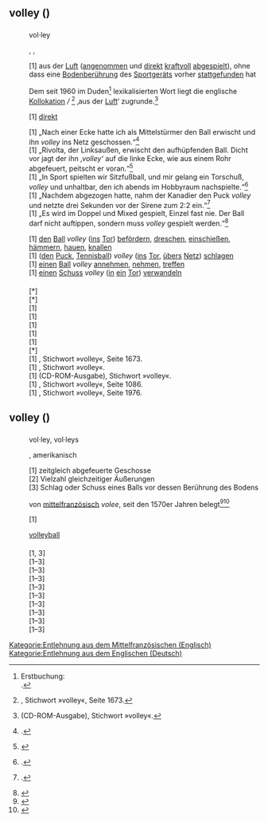 {{Siehe auch|[[Volley]]}}
== volley ({{Sprache|Deutsch}}) ==
=== {{Wortart|Adverb|Deutsch}} ===

{{Worttrennung}}
:vol·ley

{{Aussprache}}
:{{IPA}} {{Lautschrift|ˈvɔli}}, {{Lautschrift|ˈvɔle}}, {{Lautschrift|ˈvɔlɛɪ̯}}
:{{Hörbeispiele}} {{Audio|De-volley.ogg}}
:{{Reime}} {{Reim|ɔli|Deutsch}}

{{Bedeutungen}}
:[1] {{K|Sport}} aus der [[Luft]] ([[annehmen|angenommen]] und [[direkt]] [[kraftvoll]] [[abspielen|abgespielt]]), ohne dass eine [[Bodenberührung]] des [[Sportgerät]]s vorher [[stattfinden|stattgefunden]] hat 

{{Herkunft}}
:Dem seit 1960 im Duden<ref>Erstbuchung:<br />{{Literatur|Herausgeber=Dudenredaktion unter der Leitung von Paul Grebe|Titel=Duden, Das Fremdwörterbuch|Sammelwerk=Der große Duden|WerkErg=In 10 Bänden|Band=Band 5|Verlag=Bibliographisches Institut|Ort=Mannheim|Jahr=1960|DNB=572924984}}.</ref> lexikalisierten Wort liegt die englische [[Kollokation]] ''{{L|at||en}}/{{L|on||en}} {{L|the||en}} {{Ü|en|volley}}''<ref>{{Lit-Carstensen: Anglizismen-Wörterbuch|A=1|B=3}}, Stichwort »volley«, Seite 1673.</ref> ‚aus der [[Luft]]‘ zugrunde.<ref>{{Lit-Duden: Großes Fremdwörterbuch|A=4}} (CD-ROM-Ausgabe), Stichwort »volley«.</ref>

{{Sinnverwandte Wörter}}
:[1] [[direkt]]

{{Beispiele}}
:[1] „Nach einer Ecke hatte ich als Mittelstürmer den Ball erwischt und ihn ''volley'' ins Netz geschossen.“<ref>{{Literatur | Autor=[[w:Fritz Walter|Fritz Walter]] | Titel=Spiele, die ich nie vergesse | Verlag=Copress-Verlag | Ort=München | Jahr=1955 | Seiten=28 }}.</ref>
:[1] „Rivolta, der Linksaußen, erwischt den aufhüpfenden Ball. Dicht vor {{L|w:Heiner Stuhlfauth|Heiner Stuhlfauth}} jagt der ihn ''‚volley‘'' auf die linke Ecke, wie aus einem Rohr abgefeuert, peitscht er voran.“<ref>{{Per-Zeit | Autor=Paul Laven | Titel=Der Held von Turin | Nummer=44 | Tag=30 | Monat=9 | Jahr=1966 | Seiten=30 }}</ref>
:[1] „In Sport spielten wir Sitzfußball, und mir gelang ein Torschuß, ''volley'' und unhaltbar, den ich abends im Hobbyraum nachspielte.“<ref>{{Literatur | Autor=[[w:Gerhard Henschel|Gerhard Henschel]] | Titel=Kindheitsroman | Verlag=Hoffmann und Campe | Ort=Hamburg | Jahr=2004 | Seiten=462 | ISBN=3-455-03171-4 }}.</ref>
:[1] „Nachdem {{L|w:Sinan Akdağ|Sinan Akdag}} abgezogen hatte, nahm der Kanadier den Puck ''volley'' und netzte drei Sekunden vor der Sirene zum 2:2 ein.“<ref>{{Literatur | Titel=Adler bringen sich um verdienten Lohn | Sammelwerk=Mannheimer Morgen | Tag=8 | Monat=9 | Jahr=2016 | Seiten=10 | Kommentar=Stadtausgabe }}.</ref>
:[1] „Es wird im Doppel und Mixed gespielt, Einzel fast nie. Der Ball darf nicht auftippen, sondern muss ''volley'' gespielt werden.“<ref>{{Per-Welt | Titel=Die größten Unterschiede zum Tennis | Tag=10 | Monat=8 | Jahr=2019 | Seiten=21 }}</ref>

{{Charakteristische Wortkombinationen}}
:[1] [[der#Artikel|den]] [[Ball]] ''volley'' ([[ins]] [[Tor]]) [[befördern]], [[dreschen]], [[einschießen]], [[hämmern]], [[hauen]], [[knallen]]
:[1] ([[der#Artikel|den]] [[Puck]], [[Tennisball]]) ''volley'' ([[ins]] [[Tor]], [[übers]] [[Netz]]) [[schlagen]]
:[1] [[ein#Artikel|einen]] [[Ball]] ''volley'' [[annehmen]], [[nehmen]], [[treffen]]
:[1] [[ein#Artikel|einen]] [[Schuss]] ''volley'' ([[in#in (Deutsch)|in]] [[ein#Artikel|ein]] [[Tor]]) [[verwandeln]]

==== {{Übersetzungen}} ====
{{Ü-Tabelle|Ü-links=
*{{en}}: [1] ''je nach Kontext:'' {{L|at||en}} {{L|the||en}} {{Ü|en|volley}}, {{L|on||en}} {{L|the||en}} {{Ü|en|volley}}
*{{fr}}: [1] ''je nach Kontext:'' {{L|à||fr}} {{L|la||fr}} {{Ü|fr|volée}}, {{L|de||fr}} {{Ü|fr|volée}}, {{L|en||fr}} {{Ü|fr|volée}}
|Ü-rechts=
}}

{{Referenzen}}
:[*] {{Ref-DWDS}}
:[*] {{Ref-OWID}}
:[1] {{Ref-FreeDictionary}}
:[1] {{Ref-Duden}}
:[1] {{Ref-wissen.de|Wörterbuch}}
:[1] {{Ref-wissen.de|Fremdwort}}
:[1] {{Ref-Pons}}
:[*] {{Ref-UniLeipzig}}
:[1] {{Lit-Carstensen: Anglizismen-Wörterbuch|A=1|B=3}}, Stichwort »volley«, Seite 1673.
:[1] {{Literatur | Titel=Duden, Das große Wörterbuch der deutschen Sprache | TitelErg=10 Bände auf CD-ROM ; mehr als 200 000 Stichwörter mit rund 90 000 Belegen aus mehreren Hundert Quellen ; vielfältige Recherchemöglichkeiten ; für MS Windows und Apple Macintosh | Verlag=Dudenverlag | Ort=Mannheim/Leipzig/Wien/Zürich | Jahr=2000 | ISBN=978-3-411-71001-0 }}, Stichwort »volley«.
:[1] {{Lit-Duden: Großes Fremdwörterbuch|A=4}} (CD-ROM-Ausgabe), Stichwort »volley«.
:[1] {{Lit-Duden: Fremdwörterbuch|A=10}}, Stichwort »volley«, Seite 1086.
:[1] {{Lit-Duden: Universalwörterbuch|A=9}}, Stichwort »volley«, Seite 1976.

{{Quellen}}

== volley ({{Sprache|Englisch}}) ==
=== {{Wortart|Substantiv|Englisch}} ===

{{Englisch Substantiv Übersicht
|Singular=volley
|Plural=volleys
}}

{{Worttrennung}}
:vol·ley, {{Pl.}} vol·leys

{{Aussprache}}
:{{IPA}} {{Lautschrift|ˈvɒli}}, amerikanisch {{Lautschrift|ˈvɑli}}
:{{Hörbeispiele}} {{Audio|En-au-volley.ogg|volley (australisch)}}

{{Bedeutungen}}
:[1] zeitgleich abgefeuerte Geschosse
:[2] Vielzahl gleichzeitiger Äußerungen
:[3] Schlag oder Schuss eines Balls vor dessen Berührung des Bodens

{{Herkunft}}
:von [[mittelfranzösisch]] ''volee'', seit den 1570er Jahren belegt<ref>{{Ref-MWD}}</ref><ref>{{Ref-OEtymD}}</ref>

{{Beispiele}}
:[1] {{Beispiele fehlen|spr=en}}

{{Wortbildungen}}
:[[volleyball]]

==== {{Übersetzungen}} ====
{{Ü-Tabelle|Ü-links=
*{{de}}: [1] {{Ü|de|Salve}}; [2] {{Ü|de|Hagel}}, {{Ü|de|Flut}}; [3] {{Ü|de|Volley}}
|Ü-rechts=
*{{fr}}: [1] {{Ü|fr|volée}}
}}

{{Referenzen}}
:[1, 3] {{Wikipedia|spr=en}}
:[1–3] {{Ref-Oxford}}
:[1–3] {{Ref-Cambridge}}
:[1–3] {{Ref-Macmillan}}
:[1–3] {{Ref-Longman|volley_1}}
:[1–3] {{Ref-MWD}}
:[1–3] {{Ref-Dictionary}}
:[1–3] {{Ref-Pons|en}}
:[1–3] {{Ref-dictcc}}
:[1–3] {{Ref-Leo|en}}

{{Quellen}}

[[Kategorie:Entlehnung aus dem Mittelfranzösischen (Englisch)]]
[[Kategorie:Entlehnung aus dem Englischen (Deutsch)]]
